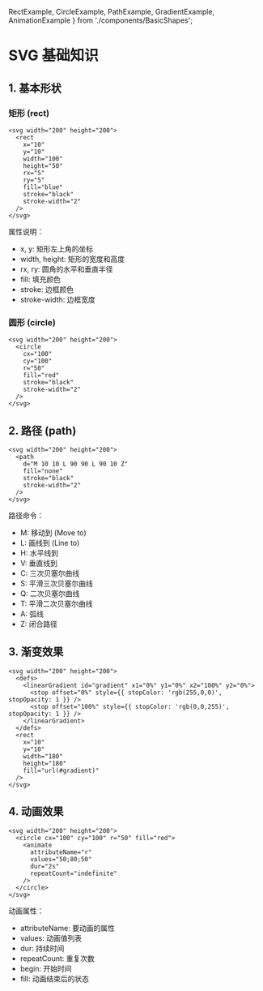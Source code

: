   RectExample, 
  CircleExample, 
  PathExample, 
  GradientExample,
  AnimationExample 
} from './components/BasicShapes';

# SVG 基础知识

## 1. 基本形状

### 矩形 (rect)

<RectExample />

```tsx
<svg width="200" height="200">
  <rect 
    x="10" 
    y="10" 
    width="100" 
    height="50"
    rx="5" 
    ry="5" 
    fill="blue"
    stroke="black"
    stroke-width="2"
  />
</svg>
```

属性说明：
- x, y: 矩形左上角的坐标
- width, height: 矩形的宽度和高度
- rx, ry: 圆角的水平和垂直半径
- fill: 填充颜色
- stroke: 边框颜色
- stroke-width: 边框宽度

### 圆形 (circle)

<CircleExample />

```tsx
<svg width="200" height="200">
  <circle 
    cx="100" 
    cy="100" 
    r="50"
    fill="red"
    stroke="black"
    stroke-width="2"
  />
</svg>
```

## 2. 路径 (path)

<PathExample />

```tsx
<svg width="200" height="200">
  <path 
    d="M 10 10 L 90 90 L 90 10 Z"
    fill="none"
    stroke="black"
    stroke-width="2"
  />
</svg>
```

路径命令：
- M: 移动到 (Move to)
- L: 画线到 (Line to)
- H: 水平线到
- V: 垂直线到
- C: 三次贝塞尔曲线
- S: 平滑三次贝塞尔曲线
- Q: 二次贝塞尔曲线
- T: 平滑二次贝塞尔曲线
- A: 弧线
- Z: 闭合路径

## 3. 渐变效果

<GradientExample />

```tsx
<svg width="200" height="200">
  <defs>
    <linearGradient id="gradient" x1="0%" y1="0%" x2="100%" y2="0%">
      <stop offset="0%" style={{ stopColor: 'rgb(255,0,0)', stopOpacity: 1 }} />
      <stop offset="100%" style={{ stopColor: 'rgb(0,0,255)', stopOpacity: 1 }} />
    </linearGradient>
  </defs>
  <rect 
    x="10" 
    y="10" 
    width="180" 
    height="180" 
    fill="url(#gradient)"
  />
</svg>
```

## 4. 动画效果

<AnimationExample />

```tsx
<svg width="200" height="200">
  <circle cx="100" cy="100" r="50" fill="red">
    <animate 
      attributeName="r"
      values="50;80;50"
      dur="2s"
      repeatCount="indefinite"
    />
  </circle>
</svg>
```

动画属性：
- attributeName: 要动画的属性
- values: 动画值列表
- dur: 持续时间
- repeatCount: 重复次数
- begin: 开始时间
- fill: 动画结束后的状态 